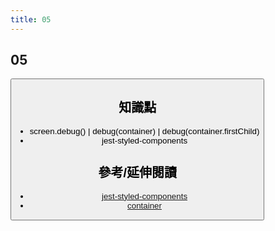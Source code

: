 ```yaml
---
title: 05
---
```


## 05


<Button />

## 知識點

- screen.debug() | debug(container) | debug(container.firstChild)
- jest-styled-components

## 參考/延伸閱讀

- [jest-styled-components](https://github.com/styled-components/jest-styled-components)
- [container](https://testing-library.com/docs/react-testing-library/api/#container-1)
